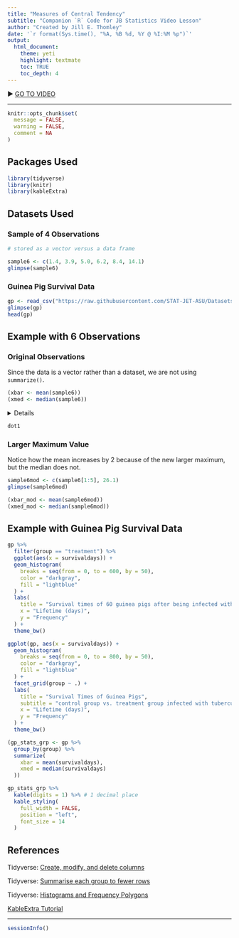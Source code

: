 ```yaml
---
title: "Measures of Central Tendency"
subtitle: "Companion `R` Code for JB Statistics Video Lesson"
author: "Created by Jill E. Thomley"
date: '`r format(Sys.time(), "%A, %B %d, %Y @ %I:%M %p")`'
output: 
  html_document: 
    theme: yeti
    highlight: textmate
    toc: TRUE
    toc_depth: 4
---
```


▶ [GO TO VIDEO](https://youtu.be/NM_iOLUwZFA)

<hr>

```r
knitr::opts_chunk$set(
  message = FALSE,
  warning = FALSE,
  comment = NA
)
```

## Packages Used

```r
library(tidyverse)
library(knitr)
library(kableExtra)
```

## Datasets Used

### Sample of 4 Observations

```r
# stored as a vector versus a data frame

sample6 <- c(1.4, 3.9, 5.0, 6.2, 8.4, 14.1)
glimpse(sample6)
```

### Guinea Pig Survival Data

```r
gp <- read_csv("https://raw.githubusercontent.com/STAT-JET-ASU/Datasets/master/JBStatistics/jbstatsguineapigs.csv")
glimpse(gp)
head(gp)
```

## Example with 6 Observations

### Original Observations

Since the data is a vector rather than a dataset, we are not using `summarize()`.

```r
(xbar <- mean(sample6))
(xmed <- median(sample6))
```

<details>
```r
# https://ggplot2.tidyverse.org/reference/geom_dotplot.html
# https://ggplot2.tidyverse.org/reference/scale_continuous.html
# https://ggplot2.tidyverse.org/reference/labs.html
# https://ggplot2.tidyverse.org/reference/geom_text.html
# https://ggplot2.tidyverse.org/reference/theme.html
# https://personal.sron.nl/~pault/#sec:qualitative

dot1 <- ggplot(NULL, aes(x = sample6)) +
  geom_hline(yintercept = 0) +
  geom_dotplot(
    binwidth = 1,
    dotsize = 0.5,
    color = "black",
    fill = "#DDAA33"
  ) +
  geom_text(aes(x = sample6, y = 0.1),
    label = sample6
  ) +
  geom_segment(aes(x = xbar, xend = xbar, y = -0.2, yend = 0),
    arrow = arrow(length = unit(0.3, "cm")),
    color = "#BB5566"
  ) +
  geom_text(aes(x = xbar, y = -0.25),
    label = paste("mean = ", xbar),
    fontface = "italic",
    color = "#BB5566",
    hjust = 0
  ) +
  geom_segment(aes(x = xmed, xend = xmed, y = -0.2, yend = 0),
    arrow = arrow(length = unit(0.3, "cm")),
    color = "#004488"
  ) +
  geom_text(aes(x = xmed, y = -0.25),
    label = paste("median = ", xmed),
    fontface = "italic",
    color = "#004488",
    hjust = 1
  ) +
  scale_x_continuous(
    limits = c(0, 27),
    breaks = seq(from = 0, to = 27, by = 1)
  ) +
  scale_y_continuous(breaks = NULL) +
  labs(
    title = "dotplot for example of 6 data points",
    x = NULL,
    y = NULL
  ) +
  theme_bw() +
  theme(panel.grid.minor = element_blank())
```
</details>

```r
dot1
```

### Larger Maximum Value

Notice how the mean increases by 2 because of the new larger maximum, but the median does not.

```r
sample6mod <- c(sample6[1:5], 26.1)
glimpse(sample6mod)
```

```r
(xbar_mod <- mean(sample6mod))
(xmed_mod <- median(sample6mod))
```

## Example with Guinea Pig Survival Data

```r
gp %>%
  filter(group == "treatment") %>%
  ggplot(aes(x = survivaldays)) +
  geom_histogram(
    breaks = seq(from = 0, to = 600, by = 50),
    color = "darkgray",
    fill = "lightblue"
  ) +
  labs(
    title = "Survival times of 60 guinea pigs after being infected with tuberculosis",
    x = "Lifetime (days)",
    y = "Frequency"
  ) +
  theme_bw()
```

```r
ggplot(gp, aes(x = survivaldays)) +
  geom_histogram(
    breaks = seq(from = 0, to = 800, by = 50),
    color = "darkgray",
    fill = "lightblue"
  ) +
  facet_grid(group ~ .) +
  labs(
    title = "Survival Times of Guinea Pigs",
    subtitle = "control group vs. treatment group infected with tuberculosis",
    x = "Lifetime (days)",
    y = "Frequency"
  ) +
  theme_bw()
```

```r
(gp_stats_grp <- gp %>%
  group_by(group) %>%
  summarize(
    xbar = mean(survivaldays),
    xmed = median(survivaldays)
  ))

gp_stats_grp %>%
  kable(digits = 1) %>% # 1 decimal place
  kable_styling(
    full_width = FALSE,
    position = "left",
    font_size = 14
  )
```

## References

Tidyverse: [Create, modify, and delete columns](https://dplyr.tidyverse.org/reference/mutate.html)

Tidyverse: [Summarise each group to fewer rows](https://dplyr.tidyverse.org/reference/summarise.html)

Tidyverse: [Histograms and Frequency Polygons](https://ggplot2.tidyverse.org/reference/geom_histogram.html)

[KableExtra Tutorial](https://rstudio-pubs-static.s3.amazonaws.com/444395_76727eaf9c774fa8bf932bed16500a00.html)

<hr>
```r
sessionInfo()
```

